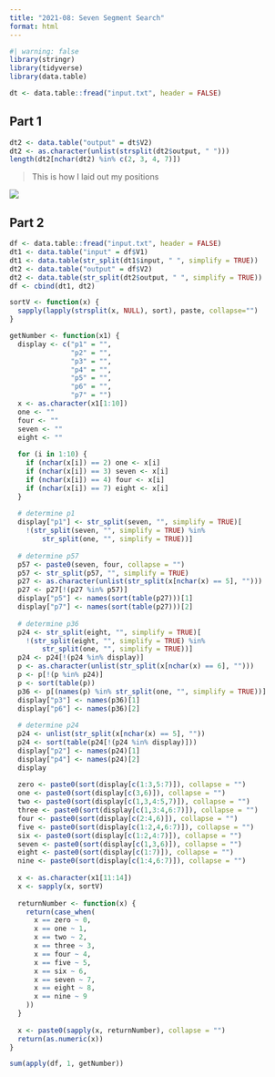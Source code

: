 ```yaml
---
title: "2021-08: Seven Segment Search"
format: html
---
```


```r
#| warning: false
library(stringr)
library(tidyverse)
library(data.table)

dt <- data.table::fread("input.txt", header = FALSE)
```

## Part 1

```r
dt2 <- data.table("output" = dt$V2)
dt2 <- as.character(unlist(strsplit(dt2$output, " ")))
length(dt2[nchar(dt2) %in% c(2, 3, 4, 7)])
```

> This is how I laid out my positions

![](layout.png)

## Part 2

```r
df <- data.table::fread("input.txt", header = FALSE)
dt1 <- data.table("input" = df$V1)
dt1 <- data.table(str_split(dt1$input, " ", simplify = TRUE))
dt2 <- data.table("output" = df$V2)
dt2 <- data.table(str_split(dt2$output, " ", simplify = TRUE))
df <- cbind(dt1, dt2)

sortV <- function(x) {
  sapply(lapply(strsplit(x, NULL), sort), paste, collapse="")
}

getNumber <- function(x1) {
  display <- c("p1" = "",
               "p2" = "",
               "p3" = "",
               "p4" = "",
               "p5" = "",
               "p6" = "",
               "p7" = "")
  x <- as.character(x1[1:10])
  one <- ""
  four <- ""
  seven <- ""
  eight <- ""
  
  for (i in 1:10) {
    if (nchar(x[i]) == 2) one <- x[i]
    if (nchar(x[i]) == 3) seven <- x[i]
    if (nchar(x[i]) == 4) four <- x[i]
    if (nchar(x[i]) == 7) eight <- x[i]
  }
  
  # determine p1
  display["p1"] <- str_split(seven, "", simplify = TRUE)[
    !(str_split(seven, "", simplify = TRUE) %in% 
        str_split(one, "", simplify = TRUE))]
  
  # determine p57
  p57 <- paste0(seven, four, collapse = "")
  p57 <- str_split(p57, "", simplify = TRUE)
  p27 <- as.character(unlist(str_split(x[nchar(x) == 5], "")))
  p27 <- p27[!(p27 %in% p57)]
  display["p5"] <- names(sort(table(p27)))[1]
  display["p7"] <- names(sort(table(p27)))[2]
  
  # determine p36
  p24 <- str_split(eight, "", simplify = TRUE)[
    !(str_split(eight, "", simplify = TRUE) %in% 
        str_split(one, "", simplify = TRUE))]
  p24 <- p24[!(p24 %in% display)]
  p <- as.character(unlist(str_split(x[nchar(x) == 6], "")))
  p <- p[!(p %in% p24)]
  p <- sort(table(p))
  p36 <- p[(names(p) %in% str_split(one, "", simplify = TRUE))]
  display["p3"] <- names(p36)[1]
  display["p6"] <- names(p36)[2]
  
  # determine p24
  p24 <- unlist(str_split(x[nchar(x) == 5], ""))
  p24 <- sort(table(p24[!(p24 %in% display)]))
  display["p2"] <- names(p24)[1]
  display["p4"] <- names(p24)[2]
  display
  
  zero <- paste0(sort(display[c(1:3,5:7)]), collapse = "")
  one <- paste0(sort(display[c(3,6)]), collapse = "")
  two <- paste0(sort(display[c(1,3,4:5,7)]), collapse = "")
  three <- paste0(sort(display[c(1,3:4,6:7)]), collapse = "")
  four <- paste0(sort(display[c(2:4,6)]), collapse = "")
  five <- paste0(sort(display[c(1:2,4,6:7)]), collapse = "")
  six <- paste0(sort(display[c(1:2,4:7)]), collapse = "")
  seven <- paste0(sort(display[c(1,3,6)]), collapse = "")
  eight <- paste0(sort(display[c(1:7)]), collapse = "")
  nine <- paste0(sort(display[c(1:4,6:7)]), collapse = "")
  
  x <- as.character(x1[11:14])
  x <- sapply(x, sortV)
  
  returnNumber <- function(x) {
    return(case_when(
      x == zero ~ 0,
      x == one ~ 1,
      x == two ~ 2,
      x == three ~ 3,
      x == four ~ 4,
      x == five ~ 5,
      x == six ~ 6,
      x == seven ~ 7,
      x == eight ~ 8,
      x == nine ~ 9
    ))
  }
  
  x <- paste0(sapply(x, returnNumber), collapse = "")
  return(as.numeric(x))
}

sum(apply(df, 1, getNumber))
```

